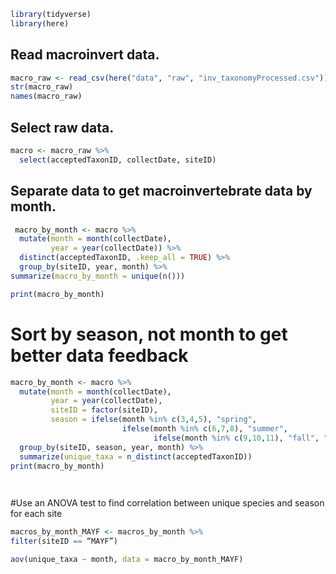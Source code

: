 ```r
library(tidyverse)
library(here)
```

## Read macroinvert data.
```r
macro_raw <- read_csv(here("data", "raw", "inv_taxonomyProcessed.csv")) 
str(macro_raw)
names(macro_raw)
```

## Select raw data.
```r
macro <- macro_raw %>% 
  select(acceptedTaxonID, collectDate, siteID)
```

## Separate data to get macroinvertebrate data by month.
```r
 macro_by_month <- macro %>% 
  mutate(month = month(collectDate),
         year = year(collectDate)) %>%
  distinct(acceptedTaxonID, .keep_all = TRUE) %>% 
  group_by(siteID, year, month) %>% 
summarize(macro_by_month = unique(n()))

print(macro_by_month)

```
# Sort by season, not month to get better data feedback
```r
macro_by_month <- macro %>%
  mutate(month = month(collectDate),
         year = year(collectDate),
         siteID = factor(siteID),
         season = ifelse(month %in% c(3,4,5), "spring",
                         ifelse(month %in% c(6,7,8), "summer",
                                ifelse(month %in% c(9,10,11), "fall", "winter")))) %>%
  group_by(siteID, season, year, month) %>%
  summarize(unique_taxa = n_distinct(acceptedTaxonID))
print(macro_by_month)

 
```
#Use an ANOVA test to find correlation between unique species and season for each site

```r
macros_by_month_MAYF <- macros_by_month %>%
filter(siteID == “MAYF”)

aov(unique_taxa ~ month, data = macro_by_month_MAYF)

```

